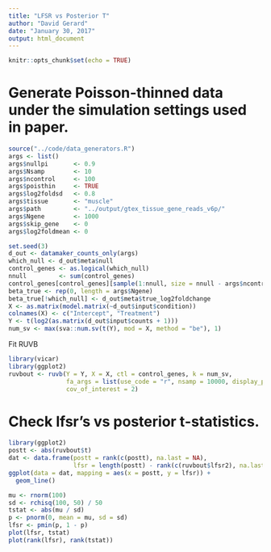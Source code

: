 ```yaml
---
title: "LFSR vs Posterior T"
author: "David Gerard"
date: "January 30, 2017"
output: html_document
---
```


```r
knitr::opts_chunk$set(echo = TRUE)
```



# Generate Poisson-thinned data under the simulation settings used in paper.

```r
source("../code/data_generators.R")
args <- list()
args$nullpi       <- 0.9
args$Nsamp        <- 10
args$ncontrol     <- 100
args$poisthin     <- TRUE
args$log2foldsd   <- 0.8
args$tissue       <- "muscle"
args$path         <- "../output/gtex_tissue_gene_reads_v6p/"
args$Ngene        <- 1000
args$skip_gene    <- 0
args$log2foldmean <- 0

set.seed(3)
d_out <- datamaker_counts_only(args)
which_null <- d_out$meta$null
control_genes <- as.logical(which_null)
nnull         <- sum(control_genes)
control_genes[control_genes][sample(1:nnull, size = nnull - args$ncontrol)] <- FALSE
beta_true <- rep(0, length = args$Ngene)
beta_true[!which_null] <- d_out$meta$true_log2foldchange
X <- as.matrix(model.matrix(~d_out$input$condition))
colnames(X) <- c("Intercept", "Treatment")
Y <- t(log2(as.matrix(d_out$input$counts + 1)))
num_sv <- max(sva::num.sv(t(Y), mod = X, method = "be"), 1)
```

Fit RUVB

```r
library(vicar)
library(ggplot2)
ruvbout <- ruvb(Y = Y, X = X, ctl = control_genes, k = num_sv,
                fa_args = list(use_code = "r", nsamp = 10000, display_progress = FALSE),
                cov_of_interest = 2)
```

# Check lfsr's vs posterior t-statistics.

```r
library(ggplot2)
postt <- abs(ruvbout$t)
dat <- data.frame(postt = rank(c(postt), na.last = NA),
                  lfsr = length(postt) - rank(c(ruvbout$lfsr2), na.last = NA))
ggplot(data = dat, mapping = aes(x = postt, y = lfsr)) +
  geom_line()
```

```r
mu <- rnorm(100)
sd <- rchisq(100, 50) / 50
tstat <- abs(mu / sd)
p <- pnorm(0, mean = mu, sd = sd)
lfsr <- pmin(p, 1 - p)
plot(lfsr, tstat)
plot(rank(lfsr), rank(tstat))
```

